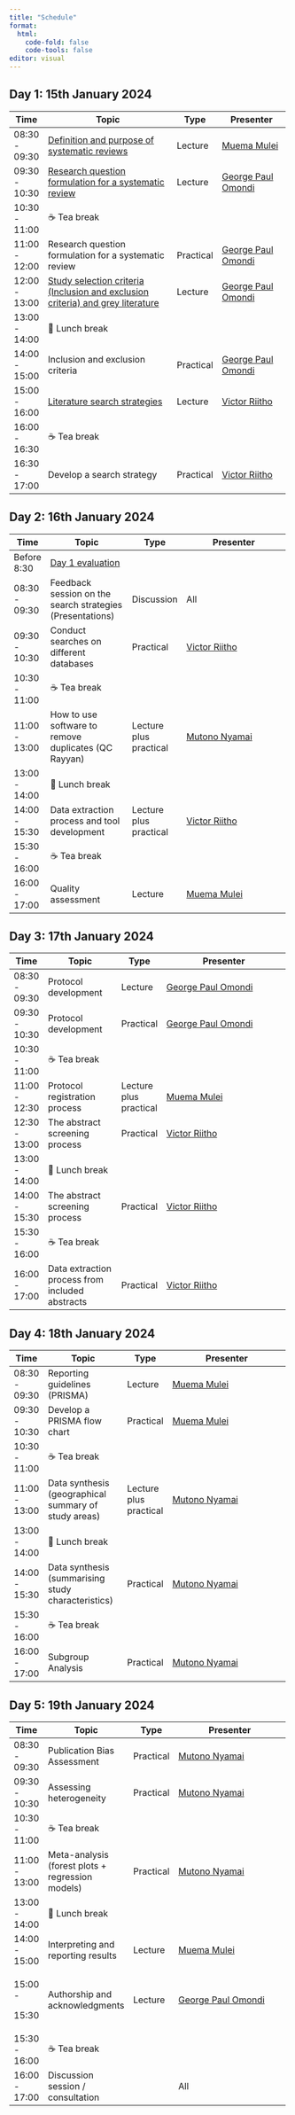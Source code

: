 ```yaml
---
title: "Schedule"
format: 
  html:
    code-fold: false
    code-tools: false
editor: visual
---
```


::: {.callout-note appearance="minimal"}
## Day 1: 15th January 2024
:::

+---------------+--------------------------------------------------------------------------------------------------------------------------------------------------------------------------------------------+-----------+---------------------------------------------------------------------------------------+
| Time          | Topic                                                                                                                                                                                      | Type      | Presenter                                                                             |
+===============+============================================================================================================================================================================================+===========+=======================================================================================+
| 08:30 - 09:30 | [Definition and purpose of systematic reviews](https://docs.google.com/presentation/d/1-N3FvzShffZwHEUSO8rnA0nBr2kz0dLr/edit?usp=share_link&ouid=113648051799093918679&rtpof=true&sd=true) | Lecture   | [Muema Mulei](https://cema-africa.uonbi.ac.ke/people/epidemiology/dr-mulei-muema)     |
+---------------+--------------------------------------------------------------------------------------------------------------------------------------------------------------------------------------------+-----------+---------------------------------------------------------------------------------------+
| 09:30 - 10:30 | [Research question formulation for a systematic review](https://drive.google.com/drive/folders/1CdOdnsk9ntF1hBlm8WLBPM2gvI6DBUb7?usp=share_link)                                           | Lecture   | [George Paul Omondi](https://globalhealthcenter.umn.edu/staff/george-omondi-paul)     |
+---------------+--------------------------------------------------------------------------------------------------------------------------------------------------------------------------------------------+-----------+---------------------------------------------------------------------------------------+
| 10:30 - 11:00 | ☕ Tea break                                                                                                                                                                               |           |                                                                                       |
+---------------+--------------------------------------------------------------------------------------------------------------------------------------------------------------------------------------------+-----------+---------------------------------------------------------------------------------------+
| 11:00 - 12:00 | Research question formulation for a systematic review                                                                                                                                      | Practical | [George Paul Omondi](https://globalhealthcenter.umn.edu/staff/george-omondi-paul)     |
+---------------+--------------------------------------------------------------------------------------------------------------------------------------------------------------------------------------------+-----------+---------------------------------------------------------------------------------------+
| 12:00 - 13:00 | [Study selection criteria (Inclusion and exclusion criteria) and grey literature](https://drive.google.com/file/d/1S3rKyQDk8odwAN1ImQ-vQUYx46zv5ExQ/view?usp=share_link)                   | Lecture   | [George Paul Omondi](https://globalhealthcenter.umn.edu/staff/george-omondi-paul)     |
+---------------+--------------------------------------------------------------------------------------------------------------------------------------------------------------------------------------------+-----------+---------------------------------------------------------------------------------------+
| 13:00 - 14:00 | 🍲 Lunch break                                                                                                                                                                             |           |                                                                                       |
+---------------+--------------------------------------------------------------------------------------------------------------------------------------------------------------------------------------------+-----------+---------------------------------------------------------------------------------------+
| 14:00 - 15:00 | Inclusion and exclusion criteria                                                                                                                                                           | Practical | [George Paul Omondi](https://globalhealthcenter.umn.edu/staff/george-omondi-paul)     |
+---------------+--------------------------------------------------------------------------------------------------------------------------------------------------------------------------------------------+-----------+---------------------------------------------------------------------------------------+
| 15:00 - 16:00 | [Literature search strategies](https://drive.google.com/file/d/12VPFZOzrHz8hVZtIFHcp2YT0NlaNyR2e/view?usp=share_link)                                                                      | Lecture   | [Victor Riitho](https://cema-africa.uonbi.ac.ke/people/epidemiology/dr-victor-riitho) |
+---------------+--------------------------------------------------------------------------------------------------------------------------------------------------------------------------------------------+-----------+---------------------------------------------------------------------------------------+
| 16:00 - 16:30 | ☕ Tea break                                                                                                                                                                               |           |                                                                                       |
+---------------+--------------------------------------------------------------------------------------------------------------------------------------------------------------------------------------------+-----------+---------------------------------------------------------------------------------------+
| 16:30 - 17:00 | Develop a search strategy                                                                                                                                                                  | Practical | [Victor Riitho](https://cema-africa.uonbi.ac.ke/people/epidemiology/dr-victor-riitho) |
+---------------+--------------------------------------------------------------------------------------------------------------------------------------------------------------------------------------------+-----------+---------------------------------------------------------------------------------------+

::: {.callout-note appearance="minimal"}
## Day 2: 16th January 2024
:::

+---------------+-----------------------------------------------------------+------------------------+---------------------------------------------------------------------------------------+
| Time          | Topic                                                     | Type                   | Presenter                                                                             |
+===============+===========================================================+========================+=======================================================================================+
| Before 8:30   | [Day 1 evaluation](https://forms.gle/DcfTaBpKQo6C4vqw8)   |                        |                                                                                       |
+---------------+-----------------------------------------------------------+------------------------+---------------------------------------------------------------------------------------+
| 08:30 - 09:30 | Feedback session on the search strategies (Presentations) | Discussion             | All                                                                                   |
+---------------+-----------------------------------------------------------+------------------------+---------------------------------------------------------------------------------------+
| 09:30 - 10:30 | Conduct searches on different databases                   | Practical              | [Victor Riitho](https://cema-africa.uonbi.ac.ke/people/epidemiology/dr-victor-riitho) |
+---------------+-----------------------------------------------------------+------------------------+---------------------------------------------------------------------------------------+
| 10:30 - 11:00 | ☕ Tea break                                              |                        |                                                                                       |
+---------------+-----------------------------------------------------------+------------------------+---------------------------------------------------------------------------------------+
| 11:00 - 13:00 | How to use software to remove duplicates (QC Rayyan)      | Lecture plus practical | [Mutono Nyamai](https://cema-africa.uonbi.ac.ke/people/epidemiology/dr-mutono-nyamai) |
+---------------+-----------------------------------------------------------+------------------------+---------------------------------------------------------------------------------------+
| 13:00 - 14:00 | 🍲 Lunch break                                            |                        |                                                                                       |
+---------------+-----------------------------------------------------------+------------------------+---------------------------------------------------------------------------------------+
| 14:00 - 15:30 | Data extraction process and tool development              | Lecture plus practical | [Victor Riitho](https://cema-africa.uonbi.ac.ke/people/epidemiology/dr-victor-riitho) |
+---------------+-----------------------------------------------------------+------------------------+---------------------------------------------------------------------------------------+
| 15:30 - 16:00 | ☕ Tea break                                              |                        |                                                                                       |
+---------------+-----------------------------------------------------------+------------------------+---------------------------------------------------------------------------------------+
| 16:00 - 17:00 | Quality assessment                                        | Lecture                | [Muema Mulei](https://cema-africa.uonbi.ac.ke/people/epidemiology/dr-mulei-muema)     |
+---------------+-----------------------------------------------------------+------------------------+---------------------------------------------------------------------------------------+

::: {.callout-note appearance="minimal"}
## Day 3: 17th January 2024
:::

+---------------+-------------------------------------------------+------------------------+---------------------------------------------------------------------------------------+
| Time          | Topic                                           | Type                   | Presenter                                                                             |
+===============+=================================================+========================+=======================================================================================+
| 08:30 - 09:30 | Protocol development                            | Lecture                | [George Paul Omondi](https://globalhealthcenter.umn.edu/staff/george-omondi-paul)     |
+---------------+-------------------------------------------------+------------------------+---------------------------------------------------------------------------------------+
| 09:30 - 10:30 | Protocol development                            | Practical              | [George Paul Omondi](https://globalhealthcenter.umn.edu/staff/george-omondi-paul)     |
+---------------+-------------------------------------------------+------------------------+---------------------------------------------------------------------------------------+
| 10:30 - 11:00 | ☕ Tea break                                    |                        |                                                                                       |
+---------------+-------------------------------------------------+------------------------+---------------------------------------------------------------------------------------+
| 11:00 - 12:30 | Protocol registration process                   | Lecture plus practical | [Muema Mulei](https://cema-africa.uonbi.ac.ke/people/epidemiology/dr-mulei-muema)     |
+---------------+-------------------------------------------------+------------------------+---------------------------------------------------------------------------------------+
| 12:30 - 13:00 | The abstract screening process                  | Practical              | [Victor Riitho](https://cema-africa.uonbi.ac.ke/people/epidemiology/dr-victor-riitho) |
+---------------+-------------------------------------------------+------------------------+---------------------------------------------------------------------------------------+
| 13:00 - 14:00 | 🍲 Lunch break                                  |                        |                                                                                       |
+---------------+-------------------------------------------------+------------------------+---------------------------------------------------------------------------------------+
| 14:00 - 15:30 | The abstract screening process                  | Practical              | [Victor Riitho](https://cema-africa.uonbi.ac.ke/people/epidemiology/dr-victor-riitho) |
+---------------+-------------------------------------------------+------------------------+---------------------------------------------------------------------------------------+
| 15:30 - 16:00 | ☕ Tea break                                    |                        |                                                                                       |
+---------------+-------------------------------------------------+------------------------+---------------------------------------------------------------------------------------+
| 16:00 - 17:00 | Data extraction process from included abstracts | Practical              | [Victor Riitho](https://cema-africa.uonbi.ac.ke/people/epidemiology/dr-victor-riitho) |
+---------------+-------------------------------------------------+------------------------+---------------------------------------------------------------------------------------+

::: {.callout-note appearance="minimal"}
## Day 4: 18th January 2024
:::

+---------------+------------------------------------------------------+------------------------+---------------------------------------------------------------------------------------+
| Time          | Topic                                                | Type                   | Presenter                                                                             |
+===============+======================================================+========================+=======================================================================================+
| 08:30 - 09:30 | Reporting guidelines (PRISMA)                        | Lecture                | [Muema Mulei](https://cema-africa.uonbi.ac.ke/people/epidemiology/dr-mulei-muema)     |
+---------------+------------------------------------------------------+------------------------+---------------------------------------------------------------------------------------+
| 09:30 - 10:30 | Develop a PRISMA flow chart                          | Practical              | [Muema Mulei](https://cema-africa.uonbi.ac.ke/people/epidemiology/dr-mulei-muema)     |
+---------------+------------------------------------------------------+------------------------+---------------------------------------------------------------------------------------+
| 10:30 - 11:00 | ☕ Tea break                                         |                        |                                                                                       |
+---------------+------------------------------------------------------+------------------------+---------------------------------------------------------------------------------------+
| 11:00 - 13:00 | Data synthesis (geographical summary of study areas) | Lecture plus practical | [Mutono Nyamai](https://cema-africa.uonbi.ac.ke/people/epidemiology/dr-mutono-nyamai) |
+---------------+------------------------------------------------------+------------------------+---------------------------------------------------------------------------------------+
| 13:00 - 14:00 | 🍲 Lunch break                                       |                        |                                                                                       |
+---------------+------------------------------------------------------+------------------------+---------------------------------------------------------------------------------------+
| 14:00 - 15:30 | Data synthesis (summarising study characteristics)   | Practical              | [Mutono Nyamai](https://cema-africa.uonbi.ac.ke/people/epidemiology/dr-mutono-nyamai) |
+---------------+------------------------------------------------------+------------------------+---------------------------------------------------------------------------------------+
| 15:30 - 16:00 | ☕ Tea break                                         |                        |                                                                                       |
+---------------+------------------------------------------------------+------------------------+---------------------------------------------------------------------------------------+
| 16:00 - 17:00 | Subgroup Analysis                                    | Practical              | [Mutono Nyamai](https://cema-africa.uonbi.ac.ke/people/epidemiology/dr-mutono-nyamai) |
+---------------+------------------------------------------------------+------------------------+---------------------------------------------------------------------------------------+

::: {.callout-note appearance="minimal"}
## Day 5: 19th January 2024
:::

+---------------+--------------------------------------------------+-----------+---------------------------------------------------------------------------------------+
| Time          | Topic                                            | Type      | Presenter                                                                             |
+===============+==================================================+===========+=======================================================================================+
| 08:30 - 09:30 | Publication Bias Assessment                      | Practical | [Mutono Nyamai](https://cema-africa.uonbi.ac.ke/people/epidemiology/dr-mutono-nyamai) |
+---------------+--------------------------------------------------+-----------+---------------------------------------------------------------------------------------+
| 09:30 - 10:30 | Assessing heterogeneity                          | Practical | [Mutono Nyamai](https://cema-africa.uonbi.ac.ke/people/epidemiology/dr-mutono-nyamai) |
+---------------+--------------------------------------------------+-----------+---------------------------------------------------------------------------------------+
| 10:30 - 11:00 | ☕ Tea break                                     |           |                                                                                       |
+---------------+--------------------------------------------------+-----------+---------------------------------------------------------------------------------------+
| 11:00 - 13:00 | Meta-analysis (forest plots + regression models) | Practical | [Mutono Nyamai](https://cema-africa.uonbi.ac.ke/people/epidemiology/dr-mutono-nyamai) |
+---------------+--------------------------------------------------+-----------+---------------------------------------------------------------------------------------+
| 13:00 - 14:00 | 🍲 Lunch break                                   |           |                                                                                       |
+---------------+--------------------------------------------------+-----------+---------------------------------------------------------------------------------------+
| 14:00 - 15:00 | Interpreting and reporting results               | Lecture   | [Muema Mulei](https://cema-africa.uonbi.ac.ke/people/epidemiology/dr-mulei-muema)     |
+---------------+--------------------------------------------------+-----------+---------------------------------------------------------------------------------------+
| 15:00 -       | Authorship and acknowledgments                   | Lecture   | [George Paul Omondi](https://globalhealthcenter.umn.edu/staff/george-omondi-paul)     |
|               |                                                  |           |                                                                                       |
| 15:30         |                                                  |           |                                                                                       |
+---------------+--------------------------------------------------+-----------+---------------------------------------------------------------------------------------+
| 15:30 - 16:00 | ☕ Tea break                                     |           |                                                                                       |
+---------------+--------------------------------------------------+-----------+---------------------------------------------------------------------------------------+
| 16:00 - 17:00 | Discussion session / consultation                |           | All                                                                                   |
+---------------+--------------------------------------------------+-----------+---------------------------------------------------------------------------------------+
